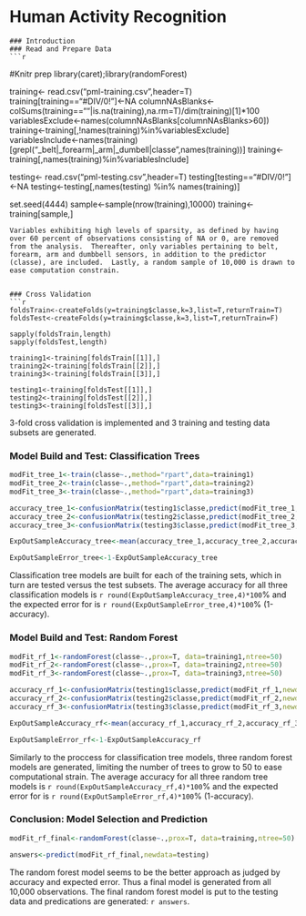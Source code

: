 Human Activity Recognition
========================================================
    ### Introduction
    ### Read and Prepare Data
    ```r

#Knitr prep
library(caret);library(randomForest)

training<- read.csv("pml-training.csv",header=T)
training[training=="#DIV/0!"]<-NA
columnNAsBlanks<-colSums(training==""|is.na(training),na.rm=T)/dim(training)[1]*100
variablesExclude<-names(columnNAsBlanks[columnNAsBlanks>60])
training<-training[,!names(training)%in%variablesExclude]
variablesInclude<-names(training)[grepl("_belt|_forearm|_arm|_dumbell|classe",names(training))]
training<-training[,names(training)%in%variablesInclude]


testing<- read.csv("pml-testing.csv",header=T)
testing[testing=="#DIV/0!"]<-NA
testing<-testing[,names(testing) %in% names(training)]

set.seed(4444)
sample<-sample(nrow(training),10000)
training<-training[sample,]

```
Variables exhibiting high levels of sparsity, as defined by having over 60 percent of observations consisting of NA or 0, are removed from the analysis.  Thereafter, only variables pertaining to belt, forearm, arm and dumbbell sensors, in addition to the predictor (classe), are included.  Lastly, a random sample of 10,000 is drawn to ease computation constrain.


### Cross Validation   
```r

foldsTrain<-createFolds(y=training$classe,k=3,list=T,returnTrain=T)
foldsTest<-createFolds(y=training$classe,k=3,list=T,returnTrain=F)

sapply(foldsTrain,length)
sapply(foldsTest,length)

training1<-training[foldsTrain[[1]],]
training2<-training[foldsTrain[[2]],]
training3<-training[foldsTrain[[3]],]

testing1<-training[foldsTest[[1]],]
testing2<-training[foldsTest[[2]],]
testing3<-training[foldsTest[[3]],]
```
3-fold cross validation is implemented and 3 training and testing data subsets are generated.


### Model Build and Test: Classification Trees
```r

modFit_tree_1<-train(classe~.,method="rpart",data=training1)
modFit_tree_2<-train(classe~.,method="rpart",data=training2)
modFit_tree_3<-train(classe~.,method="rpart",data=training3)
```
```r

accuracy_tree_1<-confusionMatrix(testing1$classe,predict(modFit_tree_1,newdata=testing1))$overall["Accuracy"]
accuracy_tree_2<-confusionMatrix(testing2$classe,predict(modFit_tree_2,newdata=testing2))$overall["Accuracy"]
accuracy_tree_3<-confusionMatrix(testing3$classe,predict(modFit_tree_3,newdata=testing3))$overall["Accuracy"]

ExpOutSampleAccuracy_tree<-mean(accuracy_tree_1,accuracy_tree_2,accuracy_tree_3)

ExpOutSampleError_tree<-1-ExpOutSampleAccuracy_tree
```
Classification tree models are built for each of the training sets, which in turn are tested versus the test subsets.   The average accuracy for all three classification models is `r round(ExpOutSampleAccuracy_tree,4)*100`% and the expected error for is `r round(ExpOutSampleError_tree,4)*100`% (1-accuracy).



### Model Build and Test: Random Forest
```r
modFit_rf_1<-randomForest(classe~.,prox=T, data=training1,ntree=50)
modFit_rf_2<-randomForest(classe~.,prox=T, data=training2,ntree=50)
modFit_rf_3<-randomForest(classe~.,prox=T, data=training3,ntree=50)
```


```r
accuracy_rf_1<-confusionMatrix(testing1$classe,predict(modFit_rf_1,newdata=testing1))$overall["Accuracy"]
accuracy_rf_2<-confusionMatrix(testing2$classe,predict(modFit_rf_2,newdata=testing2))$overall["Accuracy"]
accuracy_rf_3<-confusionMatrix(testing3$classe,predict(modFit_rf_3,newdata=testing3))$overall["Accuracy"]

ExpOutSampleAccuracy_rf<-mean(accuracy_rf_1,accuracy_rf_2,accuracy_rf_3)

ExpOutSampleError_rf<-1-ExpOutSampleAccuracy_rf
```

Similarly to the proccess for classification tree models, three random forest models are generated, limiting the number of trees to grow to 50 to ease computational strain.  The average accuracy for all three random tree models is `r round(ExpOutSampleAccuracy_rf,4)*100`% and the expected error for is `r round(ExpOutSampleError_rf,4)*100`% (1-accuracy).


### Conclusion: Model Selection and Prediction
```r
modFit_rf_final<-randomForest(classe~.,prox=T, data=training,ntree=50)

answers<-predict(modFit_rf_final,newdata=testing)


```
The random forest model seems to be the better approach as judged by accuracy and expected error.  Thus a final model is generated from all 10,000 observations.  The final random forest model is put to the testing data and predications are generated: `r answers`. 
